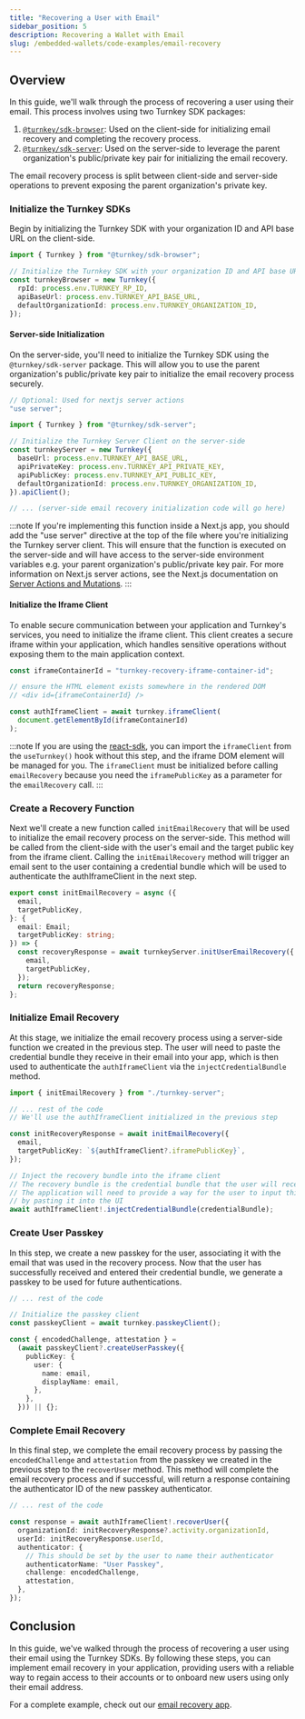 ```yaml
---
title: "Recovering a User with Email"
sidebar_position: 5
description: Recovering a Wallet with Email
slug: /embedded-wallets/code-examples/email-recovery
---
```



## Overview

In this guide, we'll walk through the process of recovering a user using their email. This process involves using two Turnkey SDK packages:

1. [`@turnkey/sdk-browser`](https://www.npmjs.com/package/@turnkey/sdk-browser): Used on the client-side for initializing email recovery and completing the recovery process.
2. [`@turnkey/sdk-server`](https://www.npmjs.com/package/@turnkey/sdk-server): Used on the server-side to leverage the parent organization's public/private key pair for initializing the email recovery.

The email recovery process is split between client-side and server-side operations to prevent exposing the parent organization's private key.

### Initialize the Turnkey SDKs

Begin by initializing the Turnkey SDK with your organization ID and API base URL on the client-side.

```typescript title="/src/turnkey.ts"
import { Turnkey } from "@turnkey/sdk-browser";

// Initialize the Turnkey SDK with your organization ID and API base URL
const turnkeyBrowser = new Turnkey({
  rpId: process.env.TURNKEY_RP_ID,
  apiBaseUrl: process.env.TURNKEY_API_BASE_URL,
  defaultOrganizationId: process.env.TURNKEY_ORGANIZATION_ID,
});
```

#### Server-side Initialization

On the server-side, you'll need to initialize the Turnkey SDK using the `@turnkey/sdk-server` package. This will allow you to use the parent organization's public/private key pair to initialize the email recovery process securely.

```typescript title="src/turnkey-server.ts"
// Optional: Used for nextjs server actions
"use server";

import { Turnkey } from "@turnkey/sdk-server";

// Initialize the Turnkey Server Client on the server-side
const turnkeyServer = new Turnkey({
  baseUrl: process.env.TURNKEY_API_BASE_URL,
  apiPrivateKey: process.env.TURNKEY_API_PRIVATE_KEY,
  apiPublicKey: process.env.TURNKEY_API_PUBLIC_KEY,
  defaultOrganizationId: process.env.TURNKEY_ORGANIZATION_ID,
}).apiClient();

// ... (server-side email recovery initialization code will go here)
```

:::note
If you're implementing this function inside a Next.js app, you should add the "use server" directive at the top of the file where you're initializing the Turnkey server client.
This will ensure that the function is executed on the server-side and will have access to the server-side environment variables e.g. your parent organization's public/private key pair.
For more information on Next.js server actions, see the Next.js documentation on
[Server Actions and Mutations](https://nextjs.org/docs/app/building-your-application/data-fetching/server-actions-and-mutations).
:::

#### Initialize the Iframe Client

To enable secure communication between your application and Turnkey's services, you need to initialize the iframe client. This client creates a secure iframe within your application, which handles sensitive operations without exposing them to the main application context.

```typescript title="/src/turnkey.ts"
const iframeContainerId = "turnkey-recovery-iframe-container-id";

// ensure the HTML element exists somewhere in the rendered DOM
// <div id={iframeContainerId} />

const authIframeClient = await turnkey.iframeClient(
  document.getElementById(iframeContainerId)
);
```

:::note
If you are using the [react-sdk](/sdks/react), you can import the `iframeClient` from the `useTurnkey()` hook without this step,
and the iframe DOM element will be managed for you. The `iframeClient` must be initialized before calling `emailRecovery` because
you need the `iframePublicKey` as a parameter for the `emailRecovery` call.
:::

### Create a Recovery Function

Next we'll create a new function called `initEmailRecovery` that will be used to initialize the email recovery process on the server-side.
This method will be called from the client-side with the user's email and the target public key from the iframe client. Calling the `initEmailRecovery`
method will trigger an email sent to the user containing a credential bundle which will be used to authenticate the authIframeClient in the next step.

```typescript title="/src/turnkey-server.ts"
export const initEmailRecovery = async ({
  email,
  targetPublicKey,
}: {
  email: Email;
  targetPublicKey: string;
}) => {
  const recoveryResponse = await turnkeyServer.initUserEmailRecovery({
    email,
    targetPublicKey,
  });
  return recoveryResponse;
};
```

### Initialize Email Recovery

At this stage, we initialize the email recovery process using a server-side function we created in the previous step.
The user will need to paste the credential bundle they receive in their email into your app, which is then used to
authenticate the `authIframeClient` via the `injectCredentialBundle` method.

```typescript title="/src/turnkey.ts"
import { initEmailRecovery } from "./turnkey-server";

// ... rest of the code
// We'll use the authIframeClient initialized in the previous step

const initRecoveryResponse = await initEmailRecovery({
  email,
  targetPublicKey: `${authIframeClient?.iframePublicKey}`,
});

// Inject the recovery bundle into the iframe client
// The recovery bundle is the credential bundle that the user will receive in their email
// The application will need to provide a way for the user to input this recovery bundle
// by pasting it into the UI
await authIframeClient!.injectCredentialBundle(credentialBundle);
```

### Create User Passkey

In this step, we create a new passkey for the user, associating it with the email that was used in the recovery process.
Now that the user has successfully received and entered their credential bundle,
we generate a passkey to be used for future authentications.

```typescript title="/src/turnkey.ts"
// ... rest of the code

// Initialize the passkey client
const passkeyClient = await turnkey.passkeyClient();

const { encodedChallenge, attestation } =
  (await passkeyClient?.createUserPasskey({
    publicKey: {
      user: {
        name: email,
        displayName: email,
      },
    },
  })) || {};
```

### Complete Email Recovery

In this final step, we complete the email recovery process by passing the `encodedChallenge` and `attestation` from the passkey we
created in the previous step to the `recoverUser` method.
This method will complete the email recovery process and if successful,
will return a response containing the authenticator ID of the new passkey authenticator.

```typescript title="/src/turnkey.ts"
// ... rest of the code

const response = await authIframeClient!.recoverUser({
  organizationId: initRecoveryResponse?.activity.organizationId,
  userId: initRecoveryResponse.userId,
  authenticator: {
    // This should be set by the user to name their authenticator
    authenticatorName: "User Passkey",
    challenge: encodedChallenge,
    attestation,
  },
});
```

## Conclusion

In this guide, we've walked through the process of recovering a user using their email using the Turnkey SDKs.
By following these steps, you can implement email recovery in your application,
providing users with a reliable way to regain access to their accounts or to onboard new users using only their email address.

For a complete example, check out our [email recovery app](https://github.com/tkhq/sdk/tree/main/examples/email-recovery).
